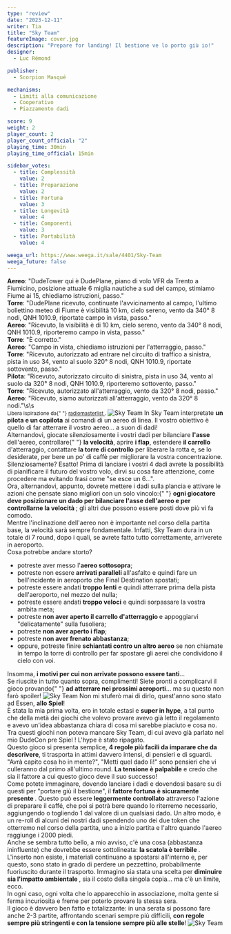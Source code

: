 ```yaml
---
type: "review"
date: "2023-12-11"
writer: Tia
title: "Sky Team"
featureImage: cover.jpg
description: "Prepare for landing! Il bestione ve lo porto giù io!"
designer:
  - Luc Rémond

publisher:
  - Scorpion Masqué

mechanisms:
  - Limiti alla comunicazione
  - Cooperativo
  - Piazzamento dadi

score: 9
weight: 2
player_count: 2
player_count_official: "2"
playing_time: 30min
playing_time_official: 15min

sidebar_votes:
  - title: Complessità
    value: 2
  - title: Preparazione
    value: 2
  - title: Fortuna
    value: 3
  - title: Longevità
    value: 4
  - title: Componenti
    value: 3
  - title: Portabilità
    value: 4

weega_url: https://www.weega.it/sale/4401/Sky-Team
weega_future: false
---
```


<Setting>
  <strong>Aereo</strong>: "DudeTower qui è DudePlane, piano di volo VFR da Trento a Fiumicino, posizione attuale 6
  miglia nautiche a sud del campo, stimiamo Fiume ai 15, chiediamo istruzioni, passo."
  <br />
  <strong>Torre</strong>: "DudePlane ricevuto, continuate l'avvicinamento al campo, l'ultimo bollettino meteo di Fiume è
  visibilità 10 km, cielo sereno, vento da 340° 8 nodi, QNH 1010.9, riportate campo in vista, passo."
  <br />
  <strong>Aereo</strong>: "Ricevuto, la visibilità è di 10 km, cielo sereno, vento da 340° 8 nodi, QNH 1010.9,
  riporteremo campo in vista, passo."
  <br />
  <strong>Torre</strong>: "È corretto."
  <br />
  <strong>Aereo</strong>: "Campo in vista, chiediamo istruzioni per l'atterraggio, passo."
  <br />
  <strong>Torre</strong>: "Ricevuto, autorizzato ad entrare nel circuito di traffico a sinistra, pista in uso 34, vento
  al suolo 320° 8 nodi, QNH 1010.9, riportate sottovento, passo."
  <br />
  <strong>Pilota</strong>: "Ricevuto, autorizzato circuito di sinistra, pista in uso 34, vento al suolo da 320° 8 nodi,
  QNH 1010.9, riporteremo sottovento, passo."
  <br />
  <strong>Torre</strong>: "Ricevuto, autorizzato all'atterraggio, vento da 320° 8 nodi, passo."
  <br />
  <strong>Aereo</strong>: "Ricevuto, siamo autorizzati all'atterraggio, vento da 320° 8 nodi."\s\s
  <br />
  <small>
    Libera ispirazione da{" "}
    <a href="https://www.radiomasterlist.com/it/note-frasi-atterraggio.html" target="_blank">
      radiomasterlist
    </a>
    .
  </small>
</Setting>

<img src="./game1.jpg" alt="Sky Team" />

<Rules>
  In Sky Team interpretate <strong>un pilota e un copilota</strong> ai comandi di un aereo di linea. Il vostro obiettivo
  è quello di far atterrare il vostro aereo… a suon di dadi!
  <br />
  Alternandovi, giocate silenziosamente i vostri dadi per bilanciare <strong>l'asse</strong> dell'aereo, controllare{" "}
  <strong>la velocità</strong>, aprire <strong>i flap</strong>, estendere <strong>il carrello</strong> d'atterraggio,
  contattare <strong>la torre di controllo</strong> per liberare la rotta e, se lo desiderate, per bere un po' di caffè
  per migliorare la vostra concentrazione.
  <br />
  Silenziosamente? Esatto! Prima di lanciare i vostri 4 dadi avrete la possibilità di pianificare il futuro del vostro
  volo, dirvi su cosa fare attenzione, come procedere ma evitando frasi come "se esce un 6…".
  <br />
  Ora, alternandovi, appunto, dovrete mettere i dadi sulla plancia e attivare le azioni che pensate siano migliori con
  un solo vincolo:{" "}
  <strong>
    ogni giocatore deve posizionare un dado per bilanciare l'asse dell'aereo e per controllarne la velocità
  </strong>
  ; gli altri due possono essere posti dove più vi fa comodo. <br />
  Mentre l'inclinazione dell'aereo non è importante nel corso della partita base, la velocità sarà sempre fondamentale.
  Infatti, Sky Team dura in un totale di 7 round, dopo i quali, se avrete fatto tutto correttamente, arriverete in
  aeroporto. <br />
  Cosa potrebbe andare storto? <br />
  <ul>
    <li>
      potreste aver messo l'<strong>aereo sottosopra</strong>;
    </li>
    <li>
      potreste non essere <strong>arrivati paralleli </strong> all'asfalto e quindi fare un bell'incidente in aeroporto
      che Final Destination spostati;
    </li>
    <li>
      potreste essere andati <strong>troppo lenti</strong> e quindi atterrare prima della pista dell'aeroporto, nel
      mezzo del nulla;
    </li>
    <li>
      potreste essere andati <strong>troppo veloci</strong> e quindi sorpassare la vostra ambita meta;
    </li>
    <li>
      potreste <strong>non aver aperto il carrello d'atterraggio </strong> e appoggiarvi "delicatamente" sulla
      fusoliera;
    </li>
    <li>
      potreste <strong>non aver aperto i flap</strong>;
    </li>
    <li>
      potreste <strong>non aver frenato abbastanza</strong>;
    </li>
    <li>
      oppure, potreste finire <strong>schiantati contro un altro aereo</strong> se non chiamate in tempo la torre di
      controllo per far spostare gli aerei che condividono il cielo con voi.
    </li>
  </ul>
  Insomma, <strong>i motivi per cui non arrivate possono essere tanti</strong>… <br />
  Se riuscite in tutto quanto sopra, complimenti! Siete pronti a complicarvi il gioco provando{" "}
  <strong>ad atterrare nei prossimi aeroporti</strong>… ma su questo non farò spoiler!
</Rules>

<img src="./game2.jpg" alt="Sky Team" />

<Feedback>
  Non mi stuferò mai di dirlo, quest'anno sono stato ad Essen, <strong>allo Spiel</strong>!<br />È stata la mia prima
  volta, ero in totale estasi e <strong>super in hype</strong>, a tal punto che della metà dei giochi che volevo provare
  avevo già letto il regolamento e avevo un'idea abbastanza chiara di cosa mi sarebbe piaciuto e cosa no. <br />
  Tra questi giochi non poteva mancare Sky Team, di cui avevo già parlato nel mio <Link to="/convention/2023-10-02-essen-spiel-tia-parte-1/">
    DudeCon pre Spiel
  </Link>! L'hype è stato ripagato.
  <br />
  Questo gioco si presenta semplice, <strong>4 regole più facili da imparare che da descrivere</strong>, ti trasporta in
  attimi davvero intensi, di pensieri e di sguardi. "Avrà capito cosa ho in mente?", "Metti quel dado lì!" sono pensieri
  che vi culleranno dal primo all'ultimo round. <strong>La tensione è palpabile</strong> e credo che sia il fattore a cui
  questo gioco deve il suo successo!
  <br />
  Come potete immaginare, dovendo lanciare i dadi e dovendosi basare su di questi per "portare giù il bestione", il <strong>
    fattore fortuna è sicuramente presente
  </strong>. Questo può essere <strong>leggermente controllato</strong> attraverso l'azione di preparare il caffé, che poi
  si potrà bere quando lo riterremo necessario, aggiungendo o togliendo 1 dal valore di un qualsiasi dado. Un altro modo,
  è un re-roll di alcuni dei nostri dadi spendendo uno dei due token che otterremo nel corso della partita, uno a inizio
  partita e l'altro quando l'aereo raggiunge i 2000 piedi.
  <br />
  Anche se sembra tutto bello, a mio avviso, c'è una cosa (abbastanza ininfluente) che dovrebbe essere sottolineata: <strong>
    la scatola è terribile
  </strong>. L'inserto non esiste, i materiali continuano a spostarsi all'interno e, per questo, sono stato in grado di perdere
  un pezzettino, probabilmente fuoriuscito durante il trasporto. Immagino sia stata una scelta per <strong>
    diminuire sia l'impatto ambientale
  </strong>, sia il costo della singola copia… ma c'è un limite, ecco. <br />
  In ogni caso, ogni volta che lo apparecchio in associazione, molta gente si ferma incuriosita e freme per poterlo
  provare la stessa sera.
  <br />
  Il gioco è davvero ben fatto e totalizzante: in una serata si possono fare anche 2-3 partite, affrontando scenari
  sempre più difficili, <strong>con regole sempre più stringenti e con la tensione sempre più alle stelle</strong>!
</Feedback>

<img src="./game3.jpg" alt="Sky Team" />
